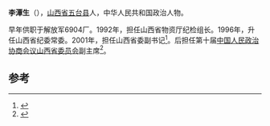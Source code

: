'''李潭生'''（{{bd|1950年||}}），[[山西省|山西省]][[五台县|五台县]]人，中华人民共和国政治人物。

早年供职于解放军6904厂。1992年，担任山西省物资厅纪检组长。1996年，升任山西省纪委常委。2001年，担任山西省委副书记<ref>{{cite news|title=省纪检委常委副书记李潭生视察运城学校|url=http://www.top100zx.cn/DetailArticle.aspx?id=1215|accessdate=2013-12-29|newspaper=品牌时代国际传媒}}{{dead link|date=2018年3月 |bot=InternetArchiveBot |fix-attempted=yes }}</ref>。后担任第十届[[中国人民政治协商会议山西省委员会|中国人民政治协商会议山西省委员会]]副主席<ref>{{cite news|title=李潭生同志简历|url=http://www.sx.xinhuanet.com/sxzw/2008-02/27/content_12558995.htm|accessdate=2013-12-29|newspaper=新华网|deadurl=yes|archiveurl=https://web.archive.org/web/20150924112619/http://www.sx.xinhuanet.com/sxzw/2008-02/27/content_12558995.htm|archivedate=2015-09-24}}</ref>。

==参考==
{{reflist}}
{{中国政治人物小作品}}